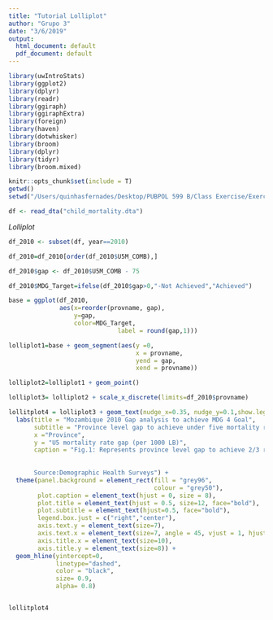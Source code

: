 ```yaml
---
title: "Tutorial Lolliplot"
author: "Grupo 3"
date: "3/6/2019"
output:
  html_document: default
  pdf_document: default
---
```


```r
library(uwIntroStats)
library(ggplot2)
library(dplyr)
library(readr)
library(ggiraph)
library(ggiraphExtra)
library(foreign)
library(haven)
library(dotwhisker)
library(broom)
library(dplyr)
library(tidyr)
library(broom.mixed)

knitr::opts_chunk$set(include = T)
getwd()
setwd("/Users/quinhasfernades/Desktop/PUBPOL 599 B/Class Exercise/Exercise_three")

df <- read_dta("child_mortality.dta")
```

*Lolliplot*

```r
df_2010 <- subset(df, year==2010)

df_2010=df_2010[order(df_2010$U5M_COMB),]

df_2010$gap <- df_2010$U5M_COMB - 75

df_2010$MDG_Target=ifelse(df_2010$gap>0,"-Not Achieved","Achieved")

```

```r
base = ggplot(df_2010, 
              aes(x=reorder(provname, gap), 
                  y=gap, 
                  color=MDG_Target,
                              label = round(gap,1))) 

lolliplot1=base + geom_segment(aes(y =0, 
                                   x = provname, 
                                   yend = gap, 
                                   xend = provname)) 

lolliplot2=lolliplot1 + geom_point()

lolliplot3= lolliplot2 + scale_x_discrete(limits=df_2010$provname) 

lollitplot4 = lolliplot3 + geom_text(nudge_x=0.35, nudge_y=0.1,show.legend = F, size=3) +
  labs(title = "Mozambique 2010 Gap analysis to achieve MDG 4 Goal",
       subtitle = "Province level gap to achieve under five mortality reduction goal",
       x ="Province", 
       y = "U5 mortality rate gap (per 1000 LB)",
       caption = "Fig.1: Represents province level gap to achieve 2/3 reduction on under five mortality rate (75 per 1000 live births target centered at 0).
      
       
       Source:Demographic Health Surveys") +
  theme(panel.background = element_rect(fill = "grey96",
                                        colour = "grey50"),
        plot.caption = element_text(hjust = 0, size = 8), 
        plot.title = element_text(hjust = 0.5, size=12, face="bold"),
        plot.subtitle = element_text(hjust=0.5, face="bold"),
        legend.box.just = c("right","center"), 
        axis.text.y = element_text(size=7),
        axis.text.x = element_text(size=7, angle = 45, vjust = 1, hjust=1),
        axis.title.x = element_text(size=10),
        axis.title.y = element_text(size=8)) +
  geom_hline(yintercept=0,
             linetype="dashed",
             color = "black",
             size= 0.9,
             alpha= 0.8)


lollitplot4 
```






